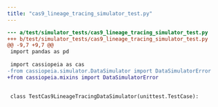 ```yaml
---
title: "cas9_lineage_tracing_simulator_test.py"
---
```


```diff
--- a/test/simulator_tests/cas9_lineage_tracing_simulator_test.py
+++ b/test/simulator_tests/cas9_lineage_tracing_simulator_test.py
@@ -9,7 +9,7 @@
 import pandas as pd
 
 import cassiopeia as cas
-from cassiopeia.simulator.DataSimulator import DataSimulatorError
+from cassiopeia.mixins import DataSimulatorError
 
 
 class TestCas9LineageTracingDataSimulator(unittest.TestCase):

```

